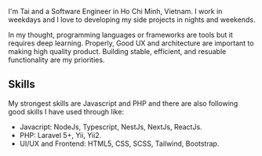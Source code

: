 I'm Tai and a Software Engineer in Ho Chi Minh, Vietnam. I work in weekdays and I love to developing my side projects in nights and weekends.

In my thought, programming languages or frameworks are tools but it requires deep learning. Properly, Good UX and architecture are important to making high quality product. Building stable, efficient, and resuable functionality are my priorities.

## Skills

My strongest skills are Javascript and PHP and there are also following good skills I have used through like:

- Javacript: NodeJs, Typescript, NestJs, NextJs, ReactJs.
- PHP: Laravel 5+, Yii, Yii2.
- UI/UX and Frontend: HTML5, CSS, SCSS, Tailwind, Bootstrap.